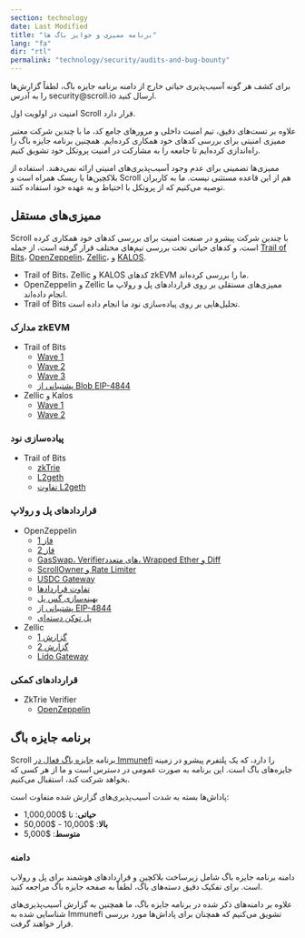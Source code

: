 ```yaml
---
section: technology
date: Last Modified
title: "برنامه ممیزی و جوایز باگ ها"
lang: "fa"
dir: "rtl"
permalink: "technology/security/audits-and-bug-bounty"
---
```



<Aside>
برای کشف هر گونه آسیب‌پذیری حیاتی خارج از دامنه برنامه جایزه باگ، لطفاً گزارش‌ها را به آدرس security@scroll.io ارسال کنید.
</Aside>

امنیت در اولویت اول Scroll قرار دارد.

علاوه بر تست‌های دقیق، تیم امنیت داخلی و مرورهای جامع کد، ما با چندین شرکت معتبر ممیزی امنیتی برای بررسی کدهای خود همکاری کرده‌ایم. همچنین برنامه جایزه باگ را راه‌اندازی کرده‌ایم تا جامعه را به مشارکت در امنیت پروتکل خود تشویق کنیم.

<Aside type="danger" title="">
  ممیزی‌ها تضمینی برای عدم وجود آسیب‌پذیری‌های امنیتی ارائه نمی‌دهند. استفاده از بلاکچین‌ها با ریسک همراه است و Scroll هم از این قاعده مستثنی نیست. ما به کاربران توصیه می‌کنیم که از پروتکل با احتیاط و به عهده خود استفاده کنند.
</Aside>

## ممیزی‌های مستقل

Scroll با چندین شرکت پیشرو در صنعت امنیت برای بررسی کدهای خود همکاری کرده است، و کدهای حیاتی تحت بررسی تیم‌های مختلف قرار گرفته است، از جمله [Trail of Bits](https://www.trailofbits.com/)، [OpenZeppelin](https://www.openzeppelin.com/)، [Zellic](https://www.zellic.io/)، و [KALOS](https://www.kalos.xyz/).

- Trail of Bits، Zellic و KALOS کدهای zkEVM ما را بررسی کرده‌اند.
- OpenZeppelin و Zellic ممیزی‌های مستقلی بر روی قراردادهای پل و رولاپ ما انجام داده‌اند.
- Trail of Bits تحلیل‌هایی بر روی پیاده‌سازی نود ما انجام داده است.

### مدارک zkEVM

- Trail of Bits
  - [Wave 1](https://github.com/trailofbits/publications/blob/master/reviews/2023-04-scroll-zkEVM-wave1-securityreview.pdf)
  - [Wave 2](https://github.com/trailofbits/publications/blob/master/reviews/2023-08-scroll-zkEVM-wave2-securityreview.pdf)
  - [Wave 3](https://github.com/trailofbits/publications/blob/master/reviews/2023-09-scroll-zkEVM-wave3-securityreview.pdf)
  - [پشتیبانی از Blob EIP-4844](https://github.com/trailofbits/publications/blob/master/reviews/2024-04-scroll-4844-blob-securityreview.pdf)
- Zellic و Kalos
  - [Wave 1](https://github.com/Zellic/publications/blob/master/Scroll%20zkEVM%20-%20Part%201%20-%20Audit%20Report.pdf)
  - [Wave 2](https://github.com/Zellic/publications/blob/master/Scroll%20zkEVM%20-%20Part%202%20-%20Audit%20Report.pdf)

### پیاده‌سازی نود

- Trail of Bits
  - [zkTrie](https://github.com/trailofbits/publications/blob/master/reviews/2023-07-scroll-zktrie-securityreview.pdf)
  - [L2geth](https://github.com/trailofbits/publications/blob/master/reviews/2023-08-scrollL2geth-initial-securityreview.pdf)
  - [تفاوت L2geth](https://github.com/trailofbits/publications/blob/master/reviews/2023-08-scrollL2geth-securityreview.pdf)

### قراردادهای پل و رولاپ

- OpenZeppelin
  - [فاز 1](https://blog.openzeppelin.com/scroll-layer-1-audit-1)
  - [فاز 2](https://blog.openzeppelin.com/scroll-phase-2-audit)
  - [GasSwap، Verifier‌های متعدد، Wrapped Ether و Diff](https://blog.openzeppelin.com/scroll-gasswap-multiple-verifier-wrapped-ether-and-diff-audit)
  - [ScrollOwner و Rate Limiter](https://blog.openzeppelin.com/scrollowner-and-rate-limiter-audit)
  - [USDC Gateway](https://blog.openzeppelin.com/scroll-usdc-gateway-audit)
  - [تفاوت قراردادها](https://blog.openzeppelin.com/scroll-diff-audit-report)
  - [بهینه‌سازی گس پل](https://blog.openzeppelin.com/scroll-bridge-gas-optimizations-audit)
  - [پشتیبانی از EIP-4844](https://blog.openzeppelin.com/scroll-eip-4844-support-audit)
  - [پل توکن دسته‌ای](https://blog.openzeppelin.com/scroll-batch-token-bridge-audit)
- Zellic
  - [گزارش 1](https://github.com/Zellic/publications/blob/master/Scroll%20-%2005.26.23%20Zellic%20Audit%20Report.pdf)
  - [گزارش 2](https://github.com/Zellic/publications/blob/master/Scroll%20-%2009.27.23%20Zellic%20Audit%20Report.pdf)
  - [Lido Gateway](https://github.com/Zellic/publications/blob/master/Scroll%20Lido%20Gateway%20-%20Zellic%20Audit%20Report.pdf)

### قراردادهای کمکی
- ZkTrie Verifier
  - [OpenZeppelin](https://blog.openzeppelin.com/scroll-zktrieverifier-audit#notes-additional-information)

## برنامه جایزه باگ

Scroll برنامه [جایزه باگ فعال در Immunefi](https://immunefi.com/bounty/scroll/) را دارد، که یک پلتفرم پیشرو در زمینه جایزه‌های باگ است. این برنامه به صورت عمومی در دسترس است و ما از هر کسی که بخواهد شرکت کند، استقبال می‌کنیم.

پاداش‌ها بسته به شدت آسیب‌پذیری‌های گزارش شده متفاوت است:

- **حیاتی**: تا \$1,000,000
- **بالا**: \$10,000 - \$50,000
- **متوسط**: \$5,000

### دامنه

دامنه برنامه جایزه باگ شامل زیرساخت بلاکچین و قراردادهای هوشمند برای پل و رولاپ است. برای تفکیک دقیق دسته‌های باگ، لطفاً به صفحه جایزه باگ مراجعه کنید.

علاوه بر دامنه‌های ذکر شده در برنامه جایزه باگ، ما همچنین به گزارش آسیب‌پذیری‌های شناسایی شده به Immunefi تشویق می‌کنیم که همچنان برای پاداش‌ها مورد بررسی قرار خواهند گرفت.
